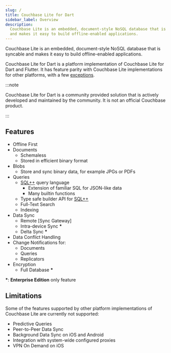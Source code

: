 ```yaml
---
slug: /
title: Couchbase Lite for Dart
sidebar_label: Overview
description:
  Couchbase Lite is an embedded, document-style NoSQL database that is syncable
  and makes it easy to build offline-enabled applications.
---
```


<head>
  <title>{frontMatter.title}</title>
  <meta property="og:title" content={frontMatter.title} />
</head>

Couchbase Lite is an embedded, document-style NoSQL database that is syncable
and makes it easy to build offline-enabled applications.

Couchbase Lite for Dart is a platform implementation of Couchbase Lite for Dart
and Flutter. It has feature parity with Couchbase Lite implementations for other
platforms, with a few [exceptions](#limitations).

:::note

Couchbase Lite for Dart is a community provided solution that is actively
developed and maintained by the community. It is not an official Couchbase
product.

:::

## Features

- Offline First
- Documents
  - Schemaless
  - Stored in efficient binary format
- Blobs
  - Store and sync binary data, for example JPGs or PDFs
- Queries
  - [SQL++] query language
    - Extension of familiar SQL for JSON-like data
    - Many builtin functions
  - Type safe builder API for [SQL++]
  - Full-Text Search
  - Indexing
- Data Sync
  - Remote [Sync Gateway]
  - Intra-device Sync **\***
  - Delta Sync **\***
- Data Conflict Handling
- Change Notifications for:
  - Documents
  - Queries
  - Replicators
- Encryption
  - Full Database **\***

**\***: **Enterprise Edition** only feature

## Limitations

Some of the features supported by other platform implementations of Couchbase
Lite are currently not supported:

- Predictive Queries
- Peer-to-Peer Data Sync
- Background Data Sync on iOS and Android
- Integration with system-wide configured proxies
- VPN On Demand on iOS

[sql++]: https://www.couchbase.com/products/n1ql
[cbl-api]: https://pub.dev/documentation/cbl/latest/cbl/cbl-library.html
[cbl-swfit-docs]:
  https://docs.couchbase.com/couchbase-lite/current/swift/quickstart.html
